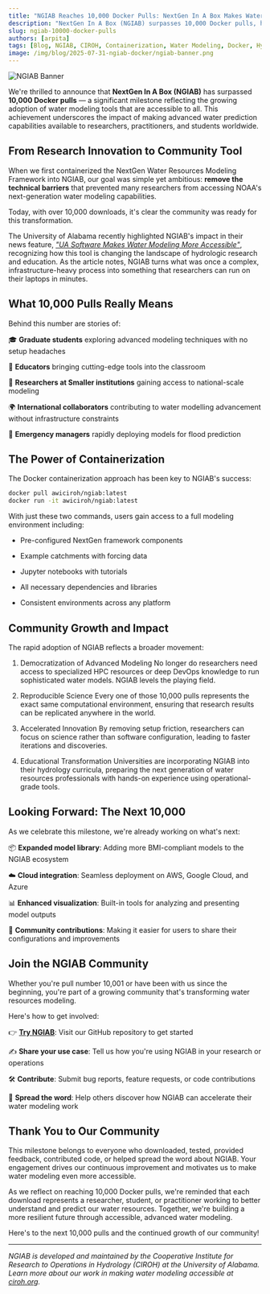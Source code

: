 ```yaml
---
title: "NGIAB Reaches 10,000 Docker Pulls: NextGen In A Box Makes Water Modeling More Accessible"
description: "NextGen In A Box (NGIAB) surpasses 10,000 Docker pulls, highlighting growing global adoption of accessible, containerized water modeling tools."
slug: ngiab-10000-docker-pulls
authors: [arpita]
tags: [Blog, NGIAB, CIROH, Containerization, Water Modeling, Docker, Hydrology, Education, Community Impact]
image: /img/blog/2025-07-31-ngiab-docker/ngiab-banner.png
---
```


![NGIAB Banner](/img/blog/2025-07-31-ngiab-docker/ngiab-banner.png)
<!-- truncate -->

We're thrilled to announce that **NextGen In A Box (NGIAB)** has surpassed **10,000 Docker pulls** — a significant milestone reflecting the growing adoption of water modeling tools that are accessible to all. This achievement underscores the impact of making advanced water prediction capabilities available to researchers, practitioners, and students worldwide.

## From Research Innovation to Community Tool

When we first containerized the NextGen Water Resources Modeling Framework into NGIAB, our goal was simple yet ambitious: **remove the technical barriers** that prevented many researchers from accessing NOAA's next-generation water modeling capabilities.

Today, with over 10,000 downloads, it's clear the community was ready for this transformation.

The University of Alabama recently highlighted NGIAB's impact in their news feature, *["UA Software Makes Water Modeling More Accessible"](https://news.ua.edu/2025/07/ua-software-makes-water-modeling-more-accessible/)*,  recognizing how this tool is changing the landscape of hydrologic research and education. As the article notes, NGIAB turns what was once a complex, infrastructure-heavy process into something that researchers can run on their laptops in minutes.

## What 10,000 Pulls Really Means

Behind this number are stories of:

 🎓 **Graduate students** exploring advanced modeling techniques with no setup headaches

 🏫 **Educators** bringing cutting-edge tools into the classroom  

 🏢 **Researchers at Smaller institutions** gaining access to national-scale modeling  

 🌍 **International collaborators** contributing to water modelling advancement without infrastructure constraints 

 🚨 **Emergency managers** rapidly deploying models for flood prediction  

## The Power of Containerization

The Docker containerization approach has been key to NGIAB's success:
```bash
docker pull awiciroh/ngiab:latest
docker run -it awiciroh/ngiab:latest

```

With just these two commands, users gain access to a full modeling environment including:

-  Pre-configured NextGen framework components  

-  Example catchments with forcing data  

-  Jupyter notebooks with tutorials  

-  All necessary dependencies and libraries 

-  Consistent environments across any platform  


## Community Growth and Impact
The rapid adoption of NGIAB reflects a broader movement:

1. Democratization of Advanced Modeling
No longer do researchers need access to specialized HPC resources or deep DevOps knowledge to run sophisticated water models. NGIAB levels the playing field.


2. Reproducible Science
Every one of those 10,000 pulls represents the exact same computational environment, ensuring that research results can be replicated anywhere in the world.

3. Accelerated Innovation
By removing setup friction, researchers can focus on science rather than software configuration, leading to faster iterations and discoveries.

4. Educational Transformation
Universities are incorporating NGIAB into their hydrology curricula, preparing the next generation of water resources professionals with hands-on experience using operational-grade tools.

## Looking Forward: The Next 10,000
As we celebrate this milestone, we're already working on what's next:

📦 **Expanded model library**: Adding more BMI-compliant models to the NGIAB ecosystem

☁️ **Cloud integration**: Seamless deployment on AWS, Google Cloud, and Azure

📊 **Enhanced visualization**: Built-in tools for analyzing and presenting model outputs

🤝 **Community contributions**: Making it easier for users to share their configurations and improvements


## Join the NGIAB Community
Whether you're pull number 10,001 or have been with us since the beginning, you're part of a growing community that's transforming water resources modeling.

Here's how to get involved:

👉 [**Try NGIAB**](https://github.com/CIROH-UA/NGIAB): Visit our GitHub repository to get started  

✍️ **Share your use case**: Tell us how you're using NGIAB in your research or operations

🛠 **Contribute**: Submit bug reports, feature requests, or code contributions

📢 **Spread the word**: Help others discover how NGIAB can accelerate their water modeling work  

## Thank You to Our Community
This milestone belongs to everyone who downloaded, tested, provided feedback, contributed code, or helped spread the word about NGIAB. Your engagement drives our continuous improvement and motivates us to make water modeling even more accessible.

As we reflect on reaching 10,000 Docker pulls, we're reminded that each download represents a researcher, student, or practitioner working to better understand and predict our water resources. Together, we're building a more resilient future through accessible, advanced water modeling.

Here's to the next 10,000 pulls and the continued growth of our community!

---

*NGIAB is developed and maintained by the Cooperative Institute for Research to Operations in Hydrology (CIROH) at the University of Alabama. Learn more about our work in making water modeling accessible at [ciroh.org](https://ciroh.org).*



